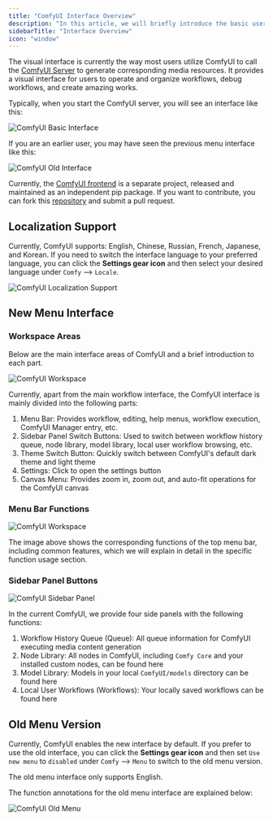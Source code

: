 ```yaml
---
title: "ComfyUI Interface Overview"
description: "In this article, we will briefly introduce the basic user interface of ComfyUI, familiarizing you with the various parts of the ComfyUI interface."
sidebarTitle: "Interface Overview"
icon: "window"
---
```


The visual interface is currently the way most users utilize ComfyUI to call the [ComfyUI Server](/essentials/comfyui-server/comms_overview) to generate corresponding media resources. It provides a visual interface for users to operate and organize workflows, debug workflows, and create amazing works.

Typically, when you start the ComfyUI server, you will see an interface like this:

![ComfyUI Basic Interface](/images/interface/overview/comfyui_new_interface.jpg)

If you are an earlier user, you may have seen the previous menu interface like this:

![ComfyUI Old Interface](/images/interface/overview/comfyui_old_interface.jpg)

Currently, the [ComfyUI frontend](https://github.com/Comfy-Org/ComfyUI_frontend) is a separate project, released and maintained as an independent pip package. If you want to contribute, you can fork this [repository](https://github.com/Comfy-Org/ComfyUI_frontend) and submit a pull request.

## Localization Support

Currently, ComfyUI supports: English, Chinese, Russian, French, Japanese, and Korean.
If you need to switch the interface language to your preferred language, you can click the **Settings gear icon** and then select your desired language under `Comfy` --> `Locale`.

![ComfyUI Localization Support](/images/interface/overview/locale.jpg)

## New Menu Interface

### Workspace Areas

Below are the main interface areas of ComfyUI and a brief introduction to each part.

![ComfyUI Workspace](/images/interface/overview/comfyui-new-interface-main.png)

Currently, apart from the main workflow interface, the ComfyUI interface is mainly divided into the following parts:
1. Menu Bar: Provides workflow, editing, help menus, workflow execution, ComfyUI Manager entry, etc.
2. Sidebar Panel Switch Buttons: Used to switch between workflow history queue, node library, model library, local user workflow browsing, etc.
3. Theme Switch Button: Quickly switch between ComfyUI's default dark theme and light theme
4. Settings: Click to open the settings button
5. Canvas Menu: Provides zoom in, zoom out, and auto-fit operations for the ComfyUI canvas

### Menu Bar Functions

![ComfyUI Workspace](/images/interface/overview/comfyui-new-interface-menu-bar.png)

The image above shows the corresponding functions of the top menu bar, including common features, which we will explain in detail in the specific function usage section.

### Sidebar Panel Buttons

![ComfyUI Sidebar Panel](/images/interface/overview/side-panel.png)

In the current ComfyUI, we provide four side panels with the following functions:
1. Workflow History Queue (Queue): All queue information for ComfyUI executing media content generation
2. Node Library: All nodes in ComfyUI, including `Comfy Core` and your installed custom nodes, can be found here
3. Model Library: Models in your local `ComfyUI/models` directory can be found here
4. Local User Workflows (Workflows): Your locally saved workflows can be found here

## Old Menu Version

Currently, ComfyUI enables the new interface by default. If you prefer to use the old interface, you can click the **Settings gear icon** and then set `Use new menu` to `disabled` under `Comfy` --> `Menu` to switch to the old menu version.

<Note>
The old menu interface only supports English.
</Note>

The function annotations for the old menu interface are explained below:

![ComfyUI Old Menu](/images/interface/overview/comfyui-old-menu.png)



